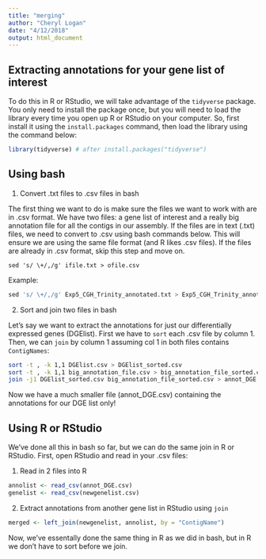 ```yaml
---
title: "merging"
author: "Cheryl Logan"
date: "4/12/2018"
output: html_document
---
```


## Extracting annotations for your gene list of interest

To do this in R or RStudio, we will take advantage of the `tidyverse` package. You only need to install the package once, but you will need to load the library every time you open up R or RStudio on your computer. So, first install it using the `install.packages` command, then load the library using the command below:

```r
library(tidyverse) # after install.packages("tidyverse")
```


## Using bash

1. Convert .txt files to .csv files in bash

The first thing we want to do is make sure the files we want to work with are in .csv format. We have two files: a gene list of interest and a really big annotation file for all the contigs in our assembly. If the files are in text (.txt) files, we need to convert to .csv using bash commands below. This will ensure we are using the same file format (and R likes .csv files). If the files are already in .csv format, skip this step and move on.

`sed 's/ \+/,/g' ifile.txt > ofile.csv`

Example:
```r
sed 's/ \+/,/g' Exp5_CGH_Trinity_annotated.txt > Exp5_CGH_Trinity_annotated.csv
```
 
2. Sort and join two files in bash

Let's say we want to extract the annotations for just our differentially expressed genes (DGElist). First we have to `sort` each .csv file by column 1. Then, we can `join` by column 1 assuming col 1 in  both files contains `ContigNames`:

```bash
sort -t , -k 1,1 DGElist.csv > DGElist_sorted.csv
sort -t , -k 1,1 big_annotation_file.csv > big_annotation_file_sorted.csv
join -j1 DGElist_sorted.csv big_annotation_file_sorted.csv > annot_DGE.csv
```
 
Now we have a much smaller file (annot_DGE.csv) containing the annotations for our DGE list only!

## Using R or RStudio

We've done all this in bash so far, but we can do the same join in R or RStudio. First, open RStudio and read in your .csv files:

1. Read in 2 files into R
```r
annolist <- read_csv(annot_DGE.csv)
genelist <- read_csv(newgenelist.csv)
```

2. Extract annotations from another gene list in RStudio using `join`
```r
merged <- left_join(newgenelist, annolist, by = "ContigName") 
```

Now, we've essentally done the same thing in R as we did in bash, but in R we don't have to sort before we join. 